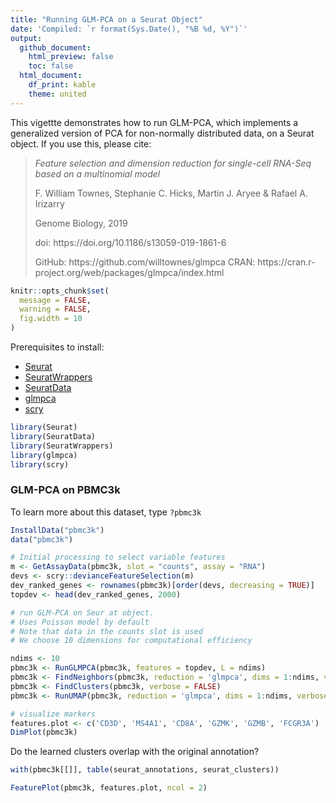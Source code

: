 ```yaml
---
title: "Running GLM-PCA on a Seurat Object"
date: 'Compiled: `r format(Sys.Date(), "%B %d, %Y")`'
output: 
  github_document:
    html_preview: false
    toc: false
  html_document:
    df_print: kable
    theme: united
---
```

  
This vigettte demonstrates how to run GLM-PCA, which implements a generalized version of PCA for non-normally distributed data, on a Seurat object. If you use this, please cite:

> *Feature selection and dimension reduction for single-cell RNA-Seq based on a multinomial model*
>
> F. William Townes, Stephanie C. Hicks, Martin J. Aryee & Rafael A. Irizarry 
>
> Genome Biology, 2019
>
> doi: https://doi.org/10.1186/s13059-019-1861-6
>
> GitHub: https://github.com/willtownes/glmpca
> CRAN: https://cran.r-project.org/web/packages/glmpca/index.html

```r
knitr::opts_chunk$set(
  message = FALSE,
  warning = FALSE,
  fig.width = 10
)
```

Prerequisites to install: 
  
* [Seurat](https://satijalab.org/seurat/install) 
* [SeuratWrappers](https://github.com/satijalab/seurat-wrappers)
* [SeuratData](https://github.com/satijalab/seurat-data) 
* [glmpca](https://github.com/willtownes/glmpca)
* [scry](https://github.com/kstreet13/scry)

```r
library(Seurat)
library(SeuratData)
library(SeuratWrappers)
library(glmpca)
library(scry)
```

### GLM-PCA on PBMC3k

To learn more about this dataset, type `?pbmc3k` 

```r
InstallData("pbmc3k")
data("pbmc3k")

# Initial processing to select variable features
m <- GetAssayData(pbmc3k, slot = "counts", assay = "RNA")
devs <- scry::devianceFeatureSelection(m)
dev_ranked_genes <- rownames(pbmc3k)[order(devs, decreasing = TRUE)]
topdev <- head(dev_ranked_genes, 2000)

# run GLM-PCA on Seur at object. 
# Uses Poisson model by default
# Note that data in the counts slot is used
# We choose 10 dimensions for computational efficiency

ndims <- 10
pbmc3k <- RunGLMPCA(pbmc3k, features = topdev, L = ndims)
pbmc3k <- FindNeighbors(pbmc3k, reduction = 'glmpca', dims = 1:ndims, verbose = FALSE)
pbmc3k <- FindClusters(pbmc3k, verbose = FALSE)
pbmc3k <- RunUMAP(pbmc3k, reduction = 'glmpca', dims = 1:ndims, verbose = FALSE)
```

```r
# visualize markers
features.plot <- c('CD3D', 'MS4A1', 'CD8A', 'GZMK', 'GZMB', 'FCGR3A')
DimPlot(pbmc3k)
```

Do the learned clusters overlap with the original annotation?

```r
with(pbmc3k[[]], table(seurat_annotations, seurat_clusters))
```

```r
FeaturePlot(pbmc3k, features.plot, ncol = 2)
```
